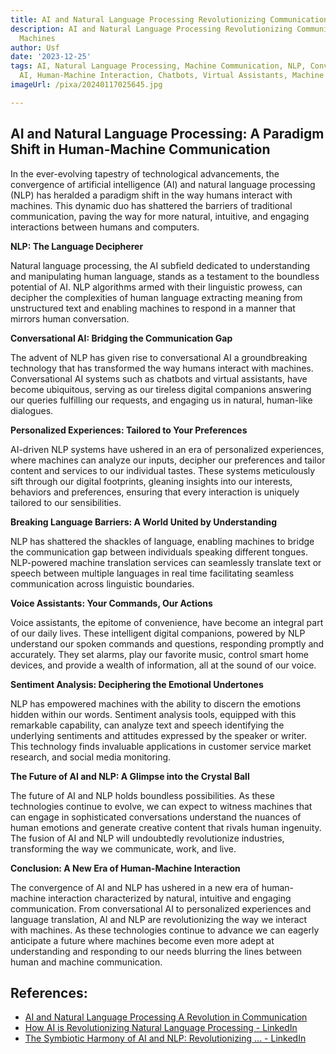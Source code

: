 ```yaml
---
title: AI and Natural Language Processing Revolutionizing Communication with Machines
description: AI and Natural Language Processing Revolutionizing Communication with
  Machines
author: Usf
date: '2023-12-25'
tags: AI, Natural Language Processing, Machine Communication, NLP, Conversational
  AI, Human-Machine Interaction, Chatbots, Virtual Assistants, Machine Learning
imageUrl: /pixa/20240117025645.jpg

---
```

##  AI and Natural Language Processing: A Paradigm Shift in Human-Machine Communication

In the ever-evolving tapestry of  technological advancements, the convergence  of  artificial intelligence (AI) and natural language  processing (NLP) has heralded a paradigm shift in the way  humans interact with  machines.  This  dynamic duo has shattered the barriers of traditional communication, paving the way for more natural, intuitive, and engaging interactions between humans and computers.

**NLP: The Language Decipherer**

Natural language processing,  the  AI subfield dedicated to understanding  and manipulating human language, stands as a testament to the boundless potential of AI. NLP algorithms armed with their linguistic prowess, can  decipher the complexities of human language extracting  meaning from unstructured  text and enabling machines to respond in a manner  that mirrors human conversation.

**Conversational AI: Bridging the  Communication Gap**

The advent  of NLP has given rise to conversational AI a groundbreaking technology that has transformed the way humans interact with machines. Conversational AI systems such as chatbots and  virtual assistants, have become ubiquitous, serving as our tireless digital  companions answering our  queries fulfilling our requests, and engaging us in natural, human-like dialogues.

**Personalized Experiences: Tailored to  Your Preferences**

AI-driven NLP systems have ushered in  an era of  personalized experiences, where machines can analyze our  inputs, decipher our preferences and tailor content and services to our  individual  tastes. These  systems meticulously sift through our digital footprints, gleaning insights into our interests, behaviors and  preferences, ensuring that every interaction is uniquely tailored to our  sensibilities.

**Breaking Language Barriers: A World United by Understanding**

NLP has shattered the shackles of language, enabling machines  to bridge the communication gap between individuals speaking different tongues. NLP-powered machine translation services can seamlessly translate text or speech between multiple languages in real time facilitating seamless communication across linguistic boundaries.

**Voice Assistants:  Your Commands,  Our Actions**

Voice assistants,  the epitome of convenience, have become an integral part of our daily lives. These intelligent digital companions, powered by NLP understand our spoken commands  and questions, responding promptly  and accurately. They set  alarms,  play  our favorite music, control smart home devices, and  provide a wealth of information, all at the sound  of our voice.

**Sentiment Analysis: Deciphering the Emotional Undertones**

NLP has empowered machines with the ability to discern the emotions hidden within our words. Sentiment analysis tools,  equipped with this remarkable capability, can analyze text and speech identifying the underlying sentiments and attitudes expressed by the speaker or writer. This technology finds invaluable applications in customer service market research, and social media monitoring.

**The Future of AI and  NLP: A Glimpse into the Crystal Ball**

The future of  AI and NLP holds boundless  possibilities. As these technologies continue to evolve, we can expect to witness machines that can engage in sophisticated conversations understand the nuances of human emotions and generate creative  content that rivals human ingenuity. The fusion of AI and NLP will undoubtedly revolutionize industries, transforming the way we communicate, work, and live.

**Conclusion: A New Era of  Human-Machine Interaction**

The convergence of AI and NLP has ushered  in a new era of  human-machine interaction characterized  by natural, intuitive and engaging communication. From conversational AI to  personalized experiences and language translation, AI and NLP are revolutionizing the way  we interact with machines. As  these technologies continue to advance we can eagerly anticipate a future where machines become even  more adept at understanding and responding to our needs blurring the lines between human and machine  communication.

## References:
- [AI and Natural Language Processing A Revolution in Communication](https://medium.com/@Land2Cyber/ai-and-natural-language-processing-a-revolution-in-communication-18320c931702)
- [How AI is Revolutionizing Natural Language Processing - LinkedIn](https://www.linkedin.com/pulse/how-ai-revolutionizing-natural-language-processing-justin-miller)
- [The Symbiotic Harmony of AI and NLP: Revolutionizing ... - LinkedIn](https://www.linkedin.com/pulse/symbiotic-harmony-ai-nlp-revolutionizing-communication-beyond-w2o2c?trk=article-ssr-frontend-pulse_more-articles_related-content-card)
